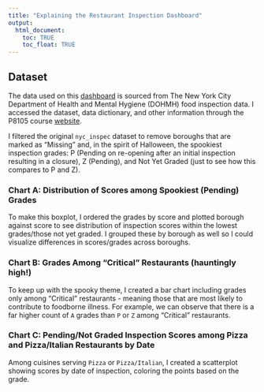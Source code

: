```yaml
---
title: "Explaining the Restaurant Inspection Dashboard"
output: 
  html_document:
    toc: TRUE
    toc_float: TRUE
---
```


## Dataset
The data used on this [dashboard](./dashboard.html) is sourced from The New York City Department of Health and Mental Hygiene (DOHMH) food inspection data. I accessed the dataset, data dictionary, and other information through the P8105 course [website](https://p8105.com/dataset_restaurant_inspections.html).

I filtered the original `nyc_inspec` dataset to remove boroughs that are marked as "Missing" and, in the spirit of Halloween, the spookiest inspection grades: P (Pending on re-opening after an initial inspection resulting in a closure), Z (Pending), and Not Yet Graded (just to see how this compares to P and Z).

### Chart A: Distribution of Scores among Spookiest (Pending) Grades

To make this boxplot, I ordered the grades by score and plotted borough against score to see distribution of inspection scores within the lowest grades/those not yet graded. I grouped these by borough as well so I could visualize differences in scores/grades across boroughs.

### Chart B: Grades Among "Critical" Restaurants (hauntingly high!)

To keep up with the spooky theme, I created a bar chart including grades only among "Critical" restaurants - meaning those that are most likely to contribute to foodborne illness. For example, we can observe that there is a far higher count of `A` grades than `P` or `Z` among "Critical" restaurants.

### Chart C: Pending/Not Graded Inspection Scores among Pizza and Pizza/Italian Restaurants by Date

Among cuisines serving `Pizza` or `Pizza/Italian`, I created a scatterplot showing scores by date of inspection, coloring the points based on the grade. 